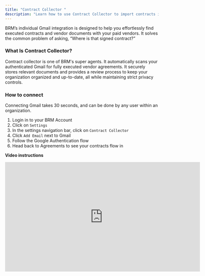 ```yaml
---
title: "Contract Collector "
description: "Learn how to use Contract Collector to import contracts into your BRM instance. "
---
```


BRM’s individual Gmail integration is designed to help you effortlessly find executed contracts and vendor documents with your paid vendors. It solves the common problem of asking, “Where is that signed contract?”

### What Is Contract Collector?

Contract collector is one of BRM's super agents. It automatically scans your authenticated Gmail for fully executed vendor agreements. It securely stores relevant documents and provides a review process to keep your organization organized and up-to-date, all while maintaining strict privacy controls.

### How to connect

Connecting Gmail takes 30 seconds, and can be done by any user within an organization.

1. Login in to your BRM Account
2. Click on `Settings`
3. In the settings navigation bar, click on `Contract Collector`
4. Click `Add Email` next to Gmail
5. Follow the Google Authentication flow
6. Head back to Agreements to see your contracts flow in

**Video instructions**

<iframe width="640" height="360" src="https://www.loom.com/embed/90b35e0e2e404bfbb0b121cf9919a947?sid=903a77c9-0ea0-4d3d-a278-f094de35dba8" frameborder="0" webkitallowfullscreen mozallowfullscreen allowfullscreen />

### Security & privacy

BRM is designed with strict security and privacy controls to protect your data:

**Selective Storage:** BRM only stores the content of emails that have been confirmed to include a vendor contract. Any email or contract that does not meet the criteria is NOT saved into BRM. 

**Inbox Access:** Contract Collector only has access to the inbox that it is authenticated into.

**Company Vendor Contracts:** Contracts are surfaced within BRM only if they are related to your company’s vendors. BRM will not ingest your own personal contracts. 

**Review Before Sharing:** All contracts go through a review queue. You can verify, confirm, or delete contracts before they become visible to others in your organization.

**What Happens After Gmail Is Disconnected: **

- Contracts pending verification in the review queue are deleted.
- Verified contracts remain stored with their respective vendors.
- Any emails associated with stored contracts are deleted from BRM’s system.

**Contract Search History:** Contract Collector automatically searches for contracts from the past three years. To extend this search period, contact support at [**support@brm.ai**](mailto:support@brm.ai) to adjust the timeframe for your organization.

For more information, [read here.](https://support.brm.ai/articles/8605708212-contract-collector-data-security-privacy)

### Inbox & email types supported 

Contract Collector captures relevant contracts from your Gmail account with flexible support for different email scenarios:

**Group Inbox Access:** Group inboxes aren’t supported due to Gmail API limitations. However, if one member of the group authenticates their email, Contract Collector will detect contracts associated with that account.

**Forwarded and CC’d Contracts:** Contracts forwarded or CC’d in an email are captured automatically. You don’t need to be the signatory for the contract to be detected and processed.

**Contract Completion Requirements:** Only fully executed contracts are captured by BRM. Partially signed contracts are not ingested.

**Supported eSig providers: **We support DocuSign, PandaDoc, Dropbox Sign / HelloSign, and AdobeSign. You can request others by emailing [support@brm.ai](mailto:support@brm.ai).